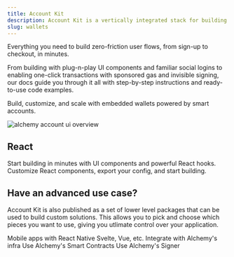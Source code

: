 ```yaml
---
title: Account Kit
description: Account Kit is a vertically integrated stack for building apps that support ERC-4337 smart accounts, Signer integrations, sponsoring gas, bundlers, and an SDK.
slug: wallets
---
```


Everything you need to build zero-friction user flows, from sign-up to checkout, in minutes.

From building with plug-n-play UI components and familiar social logins to enabling one-click transactions with sponsored gas and invisible signing, our docs guide you through it all with step-by-step instructions and ready-to-use code examples.

Build, customize, and scale with embedded wallets powered by smart accounts.

<img
  src="/images/wallets/account-kit-doc-overview.png"
  alt="alchemy account ui overview"
/>

## React

<CardGroup cols={2}>
  <Card title="Quickstart" href="/wallets/react/quickstart" icon="forward">
    Start building in minutes with UI components and powerful React hooks.
  </Card>
  <Card
    title="Try the Demo"
    href="https://demo.alchemy.com/"
    icon="bullseye-pointer"
  >
    Customize React components, export your config, and start building.
  </Card>
</CardGroup>

## Have an advanced use case?

Account Kit is also published as a set of lower level packages that can be used to build custom solutions. This allows you to pick and choose which pieces you want to use, giving you
utlimate control over your application.

<CardGroup cols={2}>
  <Card
    title="React Native"
    href="/wallets/react-native/overview"
    icon="fa-brands fa-react"
    iconPosition="left"
  >
    Mobile apps with React Native
  </Card>
  <Card
    title="Other JS Frameworks"
    href="/wallets/core/overview"
    icon="ellipsis"
    iconPosition="left"
  >
    Svelte, Vue, etc.
  </Card>
  <Card
    title="Infra"
    href="/wallets/infra/overview"
    icon="wrench"
    iconPosition="left"
  >
    Integrate with Alchemy's infra
  </Card>
  <Card
    title="Smart Contracts"
    href="/wallets/smart-contracts/overview"
    icon="file-contract"
    iconPosition="left"
  >
    Use Alchemy's Smart Contracts
  </Card>
  <Card
    title="Signer"
    href="/wallets/signer/overview"
    icon="pen-clip"
    iconPosition="left"
  >
    Use Alchemy's Signer
  </Card>
</CardGroup>

